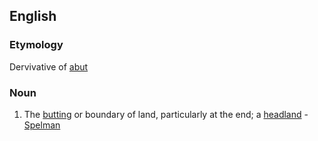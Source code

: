 ==English==

===Etymology===
Dervivative of [[abut]]

===Noun===
{{en-noun-reg}}

# The [[butting]] or boundary of land, particularly at the end; a [[headland]] - [[Spelman]]